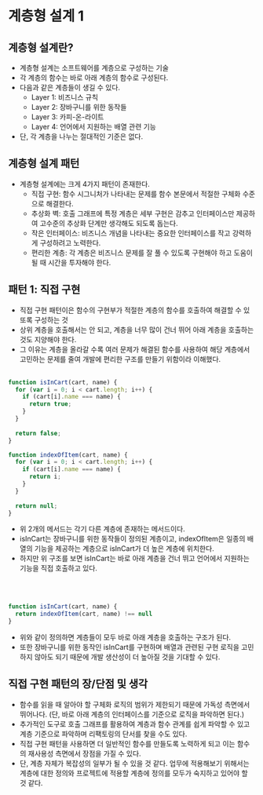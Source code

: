# 계층형 설계 1

## 계층형 설계란?
- 계층형 설계는 소프트웨어를 계층으로 구성하는 기술
- 각 계층의 함수는 바로 아래 계층의 함수로 구성된다.
- 다음과 같은 계층들이 생길 수 있다.
  - Layer 1: 비즈니스 규칙
  - Layer 2: 장바구니를 위한 동작들
  - Layer 3: 카피-온-라이트
  - Layer 4: 언어에서 지원하는 배열 관련 기능
- 단, 각 계층을 나누는 절대적인 기준은 없다.

## 계층형 설계 패턴
- 계층형 설계에는 크게 4가지 패턴이 존재한다.
  - 직접 구현: 함수 시그니처가 나타내는 문제를 함수 본문에서 적절한 구체화 수준으로 해결한다.
  - 추상화 벽: 호출 그래프에 특정 계층은 세부 구현은 감추고 인터페이스만 제공하여 고수준의 추상화 단계만 생각해도 되도록 돕는다.
  - 작은 인터페이스: 비즈니스 개념을 나타내는 중요한 인터페이스를 작고 강력하게 구성하려고 노력한다.
  - 편리한 계층: 각 계층은 비즈니스 문제를 잘 풀 수 있도록 구현해야 하고 도움이 될 때 시간을 투자해야 한다.

## 패턴 1: 직접 구현
- 직접 구현 패턴이은 함수의 구현부가 적절한 계층의 함수를 호출하여 해결할 수 있또록 구성하는 것
- 상위 계층을 호출해서는 안 되고, 계층을 너무 많이 건너 뛰어 아래 계층을 호출하는 것도 지양해야 한다.
- 그 이유는 계층을 올라갈 수록 여러 문제가 해결된 함수를 사용하여 해당 계층에서 고민하는 문제를 줄여 개발에 편리한 구조를 만들기 위함이라 이해했다.
<br></br>

```javascript
function isInCart(cart, name) {
  for (var i = 0; i < cart.length; i++) {
    if (cart[i].name === name) {
      return true;
    }
  }
  
  return false;
}

function indexOfItem(cart, name) {
  for (var i = 0; i < cart.length; i++) {
    if (cart[i].name === name) {
      return i;
    }
  } 
  
  return null;
}
```
- 위 2개의 메서드는 각기 다른 계층에 존재하는 메서드이다.
- isInCart는 장바구니를 위한 동작들이 정의된 계층이고, indexOfItem은 일종의 배열의 기능을 제공하는 계층으로 isInCart가 더 높은 계층에 위치한다.
- 하지만 위 구조를 보면 isInCart는 바로 아래 계층을 건너 뛰고 언어에서 지원하는 기능을 직접 호출하고 있다.

<br></br>

```javascript
function isInCart(cart, name) {
  return indexOfItem(cart, name) !== null
}
```
- 위와 같이 정의하면 계층들이 모두 바로 아래 계층을 호출하는 구조가 된다.
- 또한 장바구니를 위한 동작인 isInCart를 구현하며 배열과 관련된 구현 로직을 고민하지 않아도 되기 때문에 개발 생산성이 더 높아질 것을 기대할 수 있다.

## 직접 구현 패턴의 장/단점 및 생각
- 함수를 읽을 때 알아야 할 구체화 로직의 범위가 제한되기 때문에 가독성 측면에서 뛰어나다. (단, 바로 아래 계층의 인터페이스를 기준으로 로직을 파악하면 된다.)
- 추가적인 도구로 호출 그래프를 활용하여 계층과 함수 관계를 쉽게 파악할 수 있고 계층 기준으로 파악하며 리팩토링의 단서를 찾을 수도 있다.
- 직접 구현 패턴을 사용하면 더 일반적인 함수를 만들도록 노력하게 되고 이는 함수의 재사용성 측면에서 장점을 가질 수 있다.
- 단, 계층 자체가 복잡성의 일부가 될 수 있을 것 같다. 업무에 적용해보기 위해서는 계층에 대한 정의와 프로젝트에 적용할 계층에 정의를 모두가 숙지하고 있어야 할 것 같다.
